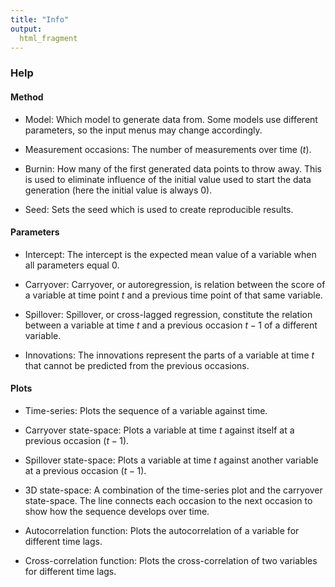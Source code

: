 ```yaml
---
title: "Info"
output: 
  html_fragment
---
```


### Help

#### Method

* Model:
Which model to generate data from. Some models use different parameters, so the input menus may change accordingly.

* Measurement occasions:
The number of measurements over time ($t$).

* Burnin:
How many of the first generated data points to throw away. This is used to eliminate influence of the initial value used to start the data generation (here the initial value is always $0$). 

* Seed:
Sets the seed which is used to create reproducible results.

#### Parameters

* Intercept:
The intercept is the expected mean value of a variable when all parameters equal $0$.

* Carryover:
Carryover, or autoregression, is relation between the score of a variable at time point $t$ and a previous time point of that same variable.

* Spillover:
Spillover, or cross-lagged regression, constitute the relation between a variable at time $t$ and a previous occasion $t-1$ of a different variable.

* Innovations:
The innovations represent the parts of a variable at time $t$ that cannot be predicted from the previous occasions.

#### Plots

* Time-series:
Plots the sequence of a variable against time.

* Carryover state-space:
Plots a variable at time $t$ against itself at a previous occasion ($t - 1$).

* Spillover state-space:
Plots a variable at time $t$ against another variable at a previous occasion ($t - 1$).

* 3D state-space:
A combination of the time-series plot and the carryover state-space. The line connects each occasion to the next occasion to show how the sequence develops over time.

* Autocorrelation function:
Plots the autocorrelation of a variable for different time lags.

* Cross-correlation function:
Plots the cross-correlation of two variables for different time lags.
